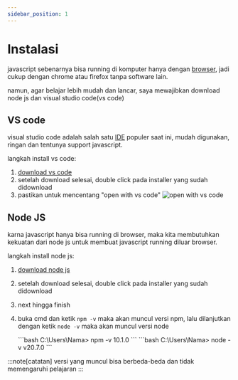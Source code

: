 ```yaml
---
sidebar_position: 1
---
```




# Instalasi

javascript sebenarnya bisa running di komputer hanya dengan [browser](https://www.google.com/search?q=apa+itu+browser+dan+contohnya), jadi cukup dengan chrome atau firefox tanpa software lain.

namun, agar belajar lebih mudah dan lancar, saya mewajibkan download node js dan visual studio code(vs code)

## VS code

visual studio code adalah salah satu [IDE](https://www.google.com/search?q=apa+itu+IDE+programming) populer saat ini, mudah digunakan, ringan dan tentunya support javascript.

langkah install vs code:

1. [download vs code](https://code.visualstudio.com/download)
2. setelah download selesai, double click pada installer yang sudah didownload
3. pastikan untuk mencentang "open with vs code" ![open with vs code](/img/open-with-vscode.png)

## Node JS

karna javascript hanya bisa running di browser, maka kita membutuhkan kekuatan dari node js untuk membuat javascript running diluar browser.

langkah install node js:

1. [download node js](https://nodejs.org/en/download)
2. setelah download selesai, double click pada installer yang sudah didownload
3. next hingga finish
4. buka cmd dan ketik `npm -v` maka akan muncul versi npm, lalu dilanjutkan dengan ketik `node -v` maka akan muncul versi node

    <Tabs>
          <TabItem value="npm-v" label="Cek NPM" default>
          ```bash
    C:\Users\Nama> npm -v
    10.1.0
    ```
          </TabItem>
      <TabItem value="node-v" label="Cek node" default>
          ```bash
    C:\Users\Nama> node -v
    v20.7.0
    ```
          </TabItem>
          </Tabs>

:::note[catatan]
versi yang muncul bisa berbeda-beda dan tidak memengaruhi pelajaran
:::

